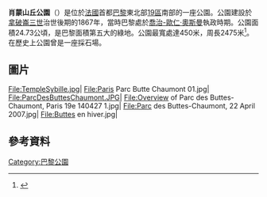 {{expand|time=2014-11-08T13:03:14+00:00}}
{{refimprove|time=2014-11-08T13:03:14+00:00}}
{{Infobox park
| name = 肖蒙山丘公園
| type = 公園
| image =Temple_of_Sibylle_Buttes_Chaumont_Paris_19e.jpg
| image_size = 380px
| image_caption = 肖蒙山丘公園一景
| location =  {{FRA}}[[巴黎|巴黎]]十九區
| coords = {{coord|48|52|49|N|2|22|58|E|display=inline,title|region:FR-IDF_type:landmark|name=Parc des Buttes Chaumont}} 
| area = {{convert|61|acre}}
| created = 1867年4月1日
| operator = Direction des Espaces Verts et de l'Environnement (DEVE)
| status = 全年開放
| publictransit = 
}}

'''肖蒙山丘公園'''（{{lang-fr|''Parc des Buttes-Chaumont''}}）是位於[[法國|法國]]首都[[巴黎|巴黎]]東北部[[巴黎第19區|19區]]南部的一座公園。公園建設於[[拿破崙三世|拿破崙三世]]治世後期的1867年，當時巴黎處於[[喬治-歐仁·奧斯曼|喬治-歐仁·奧斯曼]]執政時期。公園面積24.73公頃，是巴黎面積第五大的綠地。公園最寬處達450米，周長2475米<ref>{{Cite web |url=http://equipement.paris.fr/parc-des-buttes-chaumont-1757 |title=巴黎市網站 |access-date=2014-11-08 |archive-url=https://web.archive.org/web/20130224054605/http://equipement.paris.fr/parc-des-buttes-chaumont-1757 |archive-date=2013-02-24 |dead-url=yes }}</ref>。在歷史上公園曾是一座採石場。

== 圖片 ==
<gallery mode="packed">
File:TempleSybille.jpg|
File:Paris Parc Butte Chaumont 01.jpg|
File:ParcDesButtesChaumont.JPG|
File:Overview of Parc des Buttes-Chaumont, Paris 19e 140427 1.jpg|
File:Parc des Buttes-Chaumont, 22 April 2007.jpg|
File:Buttes en hiver.jpg|
</gallery>

== 參考資料 ==
<references/>
{{巴黎名胜}}

{{Authority control}}
[[Category:巴黎公園|Category:巴黎公園]]